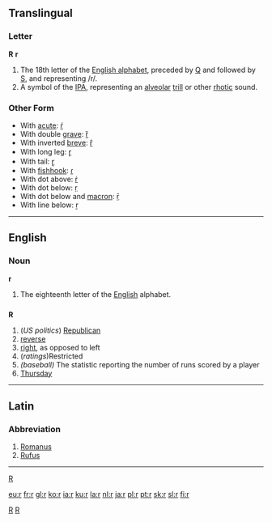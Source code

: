 ==Translingual==

===Letter===
'''R''' '''r'''

# The 18th letter of the [[Wiktionary:About Roman script|English alphabet]], preceded by [[Q]] and followed by [[S]], and representing /r/.
# A symbol of the [[IPA]], representing an [[alveolar]] [[trill]] or other [[rhotic]] sound.

===Other Form===
*With [[acute]]: [[ŕ]]
*With double [[grave]]: [[ȑ]]
*With inverted [[breve]]: [[ȓ]]
*With long leg: [[ɼ]]
*With tail: [[ɽ]]
*With [[fishhook]]: [[ɾ]]
*With dot above: [[ṙ]]
*With dot below: [[ṛ]]
*With dot below and [[macron]]: [[ṝ]]
*With line below: [[ṟ]]
----

==English==

===Noun===
'''r'''

# The eighteenth letter of the [[English]] alphabet.

==={{abbreviation}}===
'''R'''

#(''US politics'') [[Republican]]
#[[reverse]]
#[[right]], as opposed to left
#(''ratings'')Restricted
#''(baseball)'' The statistic reporting the number of runs scored by a player
#[[Thursday]]

----

==Latin==
===Abbreviation===

# [[Romanus]]
# [[Rufus]]
----

[[Category:Latin letters|R]]
[[Category:IPA symbols|R]]

[[category:Baseball|R]]

[[eu:r]]
[[fr:r]]
[[gl:r]]
[[ko:r]]
[[ia:r]]
[[ku:r]]
[[la:r]]
[[nl:r]]
[[ja:r]]
[[pl:r]]
[[pt:r]]
[[sk:r]]
[[sl:r]]
[[fi:r]]